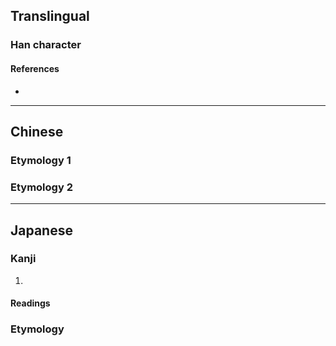 {{also|曬}}
{{character info}}
==Translingual==

===Han character===
{{Han char|rn=72|rad=日|as=06|sn=10|four=61060|canj=AMCW|ids=⿰日西}}

====References====
* {{Han ref|kx=0495.241|dkj=13924|dj=0861.060|hdz=21506.080|uh=6652|ud=26194|bh=AECD|bd=44749}}

----

==Chinese==

===Etymology 1===
{{zh-see|曬}}

===Etymology 2===
{{zh-see|嗮}}

----

==Japanese==
{{Wikipedia|lang=ja}}

===Kanji===
{{ja-kanji|grade=|rs=日06}}

# {{rfdef|ja|sort=日06}}

====Readings====
{{ja-readings
|goon=せ
|kanon=さい
|kun=さら-す, さらし-
}}

===Etymology===
{{ja-kanjitab|さらし|yomi=k}}
{{ja-see|さらし}}